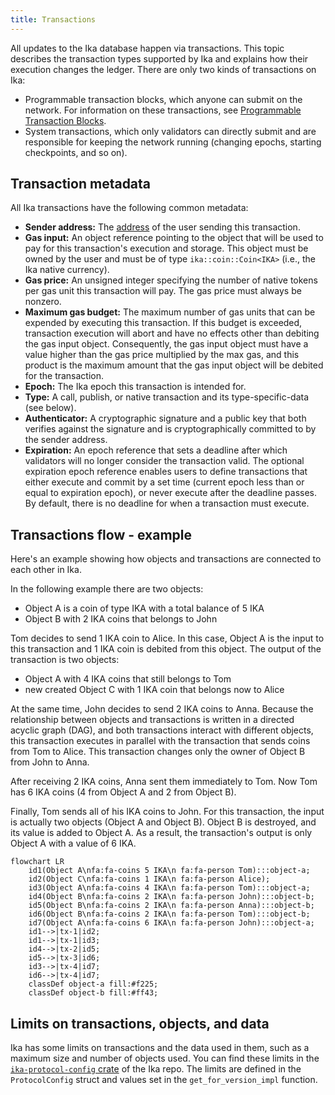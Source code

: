 ```yaml
---
title: Transactions
---
```


All updates to the Ika database happen via transactions. This topic describes the transaction types supported by Ika and explains how their execution changes the ledger.  There are only two kinds of transactions on Ika:

- Programmable transaction blocks, which anyone can submit on the network.  For information on these transactions, see [Programmable Transaction Blocks](./transactions/prog-txn-blocks.mdx).
- System transactions, which only validators can directly submit and are responsible for keeping the network running (changing epochs, starting checkpoints, and so on).

## Transaction metadata

All Ika transactions have the following common metadata:

- **Sender address:** The [address](guides/developer/getting-started/get-address.mdx) of the user sending this transaction.
- **Gas input:** An object reference pointing to the object that will be used to pay for this transaction's execution and storage. This object must be owned by the user and must be of type `ika::coin::Coin<IKA>` (i.e., the Ika native currency).
- **Gas price:** An unsigned integer specifying the number of native tokens per gas unit this transaction will pay. The gas price must always be nonzero.
- **Maximum gas budget:** The maximum number of gas units that can be expended by executing this transaction. If this budget is exceeded, transaction execution will abort and have no effects other than debiting the gas input object. Consequently, the gas input object must have a value higher than the gas price multiplied by the max gas, and this product is the maximum amount that the gas input object will be debited for the transaction.
- **Epoch:** The Ika epoch this transaction is intended for.
- **Type:** A call, publish, or native transaction and its type-specific-data (see below).
- **Authenticator:** A cryptographic signature and a public key that both verifies against the signature and is cryptographically committed to by the sender address.
- **Expiration:** An epoch reference that sets a deadline after which validators will no longer consider the transaction valid. The optional expiration epoch reference enables users to define transactions that either execute and commit by a set time (current epoch less than or equal to expiration epoch), or never execute after the deadline passes. By default, there is no deadline for when a transaction must execute. 

## Transactions flow - example

Here's an example showing how objects and transactions are connected to each other in Ika.

In the following example there are two objects:
- Object A is a coin of type IKA with a total balance of 5 IKA
- Object B with 2 IKA coins that belongs to John

Tom decides to send 1 IKA coin to Alice. In this case, Object A is the input to this transaction and 1 IKA coin is debited from this object. The output of the transaction is two objects: 
- Object A with 4 IKA coins that still belongs to Tom
- new created Object C with 1 IKA coin that belongs now to Alice

At the same time, John decides to send 2 IKA coins to Anna. Because the relationship between objects and transactions is written in a directed acyclic graph (DAG), and both transactions interact with different objects, this transaction executes in parallel with the transaction that sends coins from Tom to Alice. This transaction changes only the owner of Object B from John to Anna.

After receiving 2 IKA coins, Anna sent them immediately to Tom. Now Tom has 6 IKA coins (4 from Object A and 2 from Object B).

Finally, Tom sends all of his IKA coins to John. For this transaction, the input is actually two objects (Object A and Object B). Object B is destroyed, and its value is added to Object A. As a result, the transaction's output is only Object A with a value of 6 IKA.

```mermaid
flowchart LR
    id1(Object A\nfa:fa-coins 5 IKA\n fa:fa-person Tom):::object-a;
    id2(Object C\nfa:fa-coins 1 IKA\n fa:fa-person Alice);
    id3(Object A\nfa:fa-coins 4 IKA\n fa:fa-person Tom):::object-a;
    id4(Object B\nfa:fa-coins 2 IKA\n fa:fa-person John):::object-b;
    id5(Object B\nfa:fa-coins 2 IKA\n fa:fa-person Anna):::object-b;
    id6(Object B\nfa:fa-coins 2 IKA\n fa:fa-person Tom):::object-b;
    id7(Object A\nfa:fa-coins 6 IKA\n fa:fa-person John):::object-a;
    id1-->|tx-1|id2;
    id1-->|tx-1|id3;
    id4-->|tx-2|id5;
    id5-->|tx-3|id6;
    id3-->|tx-4|id7;
    id6-->|tx-4|id7;
    classDef object-a fill:#f225;
    classDef object-b fill:#ff43;
```

## Limits on transactions, objects, and data

Ika has some limits on transactions and the data used in them, such as a maximum size and number of objects used. You can find these limits in the [`ika-protocol-config` crate](https://github.com/MystenLabs/sui/blob/main/crates/ika-protocol-config/src/lib.rs) of the Ika repo. The limits are defined in the `ProtocolConfig` struct and values set in the `get_for_version_impl` function.
